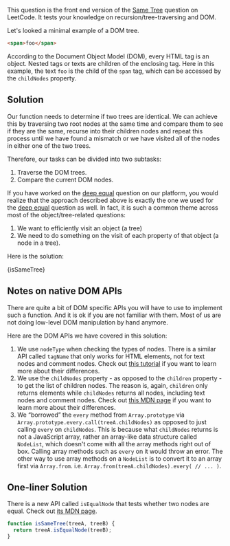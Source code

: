 

This question is the front end version of the [Same Tree](https://leetcode.com/problems/same-tree/) question on LeetCode. It tests your knowledge on recursion/tree-traversing and DOM.

Let's looked a minimal example of a DOM tree.

```html
<span>foo</span>
```

According to the Document Object Model (DOM), every HTML tag is an object. Nested tags or texts are children of the enclosing tag. Here in this example, the text `foo` is the child of the `span` tag, which can be accessed by the `childNodes` property.

## Solution

Our function needs to determine if two trees are identical. We can achieve this by traversing two root nodes at the same time and compare them to see if they are the same, recurse into their children nodes and repeat this process until we have found a mismatch or we have visited all of the nodes in either one of the two trees.

Therefore, our tasks can be divided into two subtasks:

1. Traverse the DOM trees.
1. Compare the current DOM nodes.

If you have worked on the [deep equal]() question on our platform, you would realize that the approach described above is exactly the one we used for the [deep equal]() question as well. In fact, it is such a common theme across most of the object/tree-related questions:

1. We want to efficiently visit an object (a tree)
1. We need to do something on the visit of each property of that object (a node in a tree).

Here is the solution:

<MDXCodeBlock>{isSameTree}</MDXCodeBlock>

## Notes on native DOM APIs

There are quite a bit of DOM specific APIs you will have to use to implement such a function. And it is ok if you are not familiar with them. Most of us are not doing low-level DOM manipulation by hand anymore.

Here are the DOM APIs we have covered in this solution:

1. We use `nodeType` when checking the types of nodes. There is a similar API called `tagName` that only works for HTML elements, not for text nodes and comment nodes. Check out [this tutorial](https://javascript.info/basic-dom-node-properties#summary) if you want to learn more about their differences.
2. We use the `childNodes` property - as opposed to the `children` property - to get the list of children nodes. The reason is, again, `children` only returns elements while `childNodes` returns all nodes, including text nodes and comment nodes. Check out [this MDN page](https://developer.mozilla.org/en-US/docs/Web/API/Node/childNodes) if you want to learn more about their differences.
3. We “borrowed” the `every` method from `Array.prototype` via `Array.prototype.every.call(treeA.childNodes)` as opposed to just calling `every` on `childNodes`. This is because what `childNodes` returns is not a JavaScript array, rather an array-like data structure called `NodeList`, which doesn't come with all the array methods right out of box. Calling array methods such as `every` on it would throw an error. The other way to use array methods on a `NodeList` is to convert it to an array first via `Array.from`. i.e. `Array.from(treeA.childNodes).every( // ... )`.

## One-liner Solution

There is a new API called `isEqualNode` that tests whether two nodes are equal. Check out [its MDN page](https://developer.mozilla.org/en-US/docs/Web/API/Node/isEqualNode).

```js
function isSameTree(treeA, treeB) {
  return treeA.isEqualNode(treeB);
}
```
